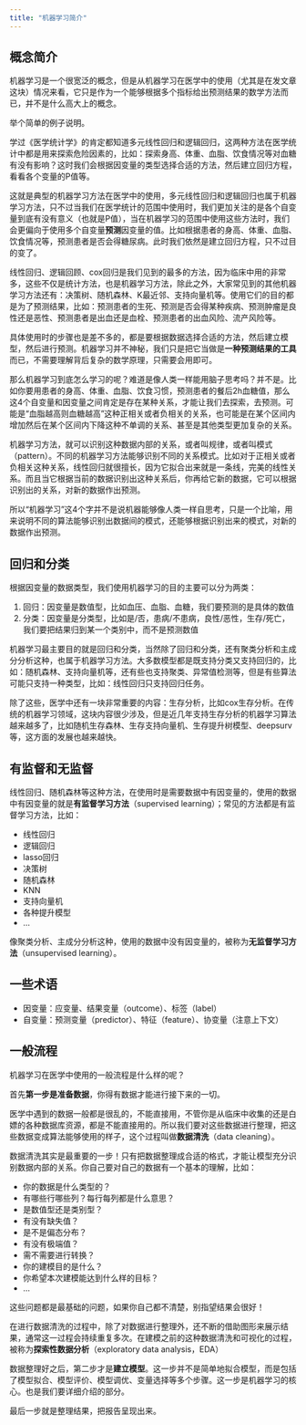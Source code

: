 ```yaml
---
title: "机器学习简介"
---
```


## 概念简介

机器学习是一个很宽泛的概念，但是从机器学习在医学中的使用（尤其是在发文章这块）情况来看，它只是作为一个能够根据多个指标给出预测结果的数学方法而已，并不是什么高大上的概念。

举个简单的例子说明。

学过《医学统计学》的肯定都知道多元线性回归和逻辑回归，这两种方法在医学统计中都是用来探索危险因素的，比如：探索身高、体重、血脂、饮食情况等对血糖有没有影响？这时我们会根据因变量的类型选择合适的方法，然后建立回归方程，看看各个变量的P值等。

这就是典型的机器学习方法在医学中的使用，多元线性回归和逻辑回归也属于机器学习方法，只不过当我们在医学统计的范围中使用时，我们更加关注的是各个自变量到底有没有意义（也就是P值），当在机器学习的范围中使用这些方法时，我们会更偏向于使用多个自变量**预测**因变量的值。比如根据患者的身高、体重、血脂、饮食情况等，预测患者是否会得糖尿病。此时我们依然是建立回归方程，只不过目的变了。

线性回归、逻辑回顾、cox回归是我们见到的最多的方法，因为临床中用的非常多，这些不仅是统计方法，也是机器学习方法，除此之外，大家常见到的其他机器学习方法还有：决策树、随机森林、K最近邻、支持向量机等。使用它们的目的都是为了预测结果，比如：预测患者的生死、预测是否会得某种疾病、预测肿瘤是良性还是恶性、预测患者是出血还是血栓、预测患者的出血风险、流产风险等。

具体使用时的步骤也是差不多的，都是要根据数据选择合适的方法，然后建立模型，然后进行预测。机器学习并不神秘，我们只是把它当做是**一种预测结果的工具**而已，不需要理解背后复杂的数学原理，只需要会用即可。

那么机器学习到底怎么学习的呢？难道是像人类一样能用脑子思考吗？并不是。比如你要用患者的身高、体重、血脂、饮食习惯，预测患者的餐后2h血糖值，那么这4个自变量和因变量之间肯定是存在某种关系，才能让我们去探索，去预测。可能是“血脂越高则血糖越高”这种正相关或者负相关的关系，也可能是在某个区间内增加然后在某个区间内下降这种不单调的关系、甚至是其他类型更加复杂的关系。

机器学习方法，就可以识别这种数据内部的关系，或者叫规律，或者叫模式（pattern）。不同的机器学习方法能够识别不同的关系模式。比如对于正相关或者负相关这种关系，线性回归就很擅长，因为它拟合出来就是一条线，完美的线性关系。而且当它根据当前的数据识别出这种关系后，你再给它新的数据，它可以根据识别出的关系，对新的数据作出预测。

所以“机器学习”这4个字并不是说机器能够像人类一样自思考，只是一个比喻，用来说明不同的算法能够识别出数据间的模式，还能够根据识别出来的模式，对新的数据作出预测。

## 回归和分类

根据因变量的数据类型，我们使用机器学习的目的主要可以分为两类：

1. 回归：因变量是数值型，比如血压、血脂、血糖，我们要预测的是具体的数值
2. 分类：因变量是分类型，比如是/否，患病/不患病，良性/恶性，生存/死亡，我们要把结果归到某一个类别中，而不是预测数值

机器学习最主要目的就是回归和分类，当然除了回归和分类，还有聚类分析和主成分分析这种，也属于机器学习方法。大多数模型都是既支持分类又支持回归的，比如：随机森林、支持向量机等，还有些也支持聚类、异常值检测等，但是有些算法可能只支持一种类型，比如：线性回归只支持回归任务。

除了这些，医学中还有一块非常重要的内容：生存分析，比如cox生存分析。在传统的机器学习领域，这块内容很少涉及，但是近几年支持生存分析的机器学习算法越来越多了，比如随机生存森林、生存支持向量机、生存提升树模型、deepsurv等，这方面的发展也越来越快。

## 有监督和无监督

线性回归、随机森林等这种方法，在使用时是需要数据中有因变量的，使用的数据中有因变量的就是**有监督学习方法**（supervised learning）；常见的方法都是有监督学习方法，比如：

- 线性回归
- 逻辑回归
- lasso回归
- 决策树
- 随机森林
- KNN
- 支持向量机
- 各种提升模型
- ...

像聚类分析、主成分分析这种，使用的数据中没有因变量的，被称为**无监督学习方法**（unsupervised learning）。

## 一些术语

- 因变量：应变量、结果变量（outcome）、标签（label）
- 自变量：预测变量（predictor）、特征（feature）、协变量（注意上下文）

## 一般流程

机器学习在医学中使用的一般流程是什么样的呢？

首先**第一步是准备数据**，你得有数据才能进行接下来的一切。

医学中遇到的数据一般都是很乱的，不能直接用，不管你是从临床中收集的还是白嫖的各种数据库资源，都是不能直接用的。所以我们要对这些数据进行整理，把这些数据变成算法能够使用的样子，这个过程叫做**数据清洗**（data cleaning）。

数据清洗其实是最重要的一步！只有把数据整理成合适的格式，才能让模型充分识别数据内部的关系。你自己要对自己的数据有一个基本的理解，比如：

- 你的数据是什么类型的？
- 有哪些行哪些列？每行每列都是什么意思？
- 是数值型还是类别型？
- 有没有缺失值？
- 是不是偏态分布？
- 有没有极端值？
- 需不需要进行转换？
- 你的建模目的是什么？
- 你希望本次建模能达到什么样的目标？
- ...

这些问题都是最基础的问题，如果你自己都不清楚，别指望结果会很好！

在进行数据清洗的过程中，除了对数据进行整理外，还不断的借助图形来展示结果，通常这一过程会持续重复多次。在建模之前的这种数据清洗和可视化的过程，被称为**探索性数据分析**（exploratory data analysis，EDA）

数据整理好之后，第二步才是**建立模型**。这一步并不是简单地拟合模型，而是包括了模型拟合、模型评价、模型调优、变量选择等多个步骤。这一步是机器学习的核心。也是我们要详细介绍的部分。

最后一步就是整理结果，把报告呈现出来。


